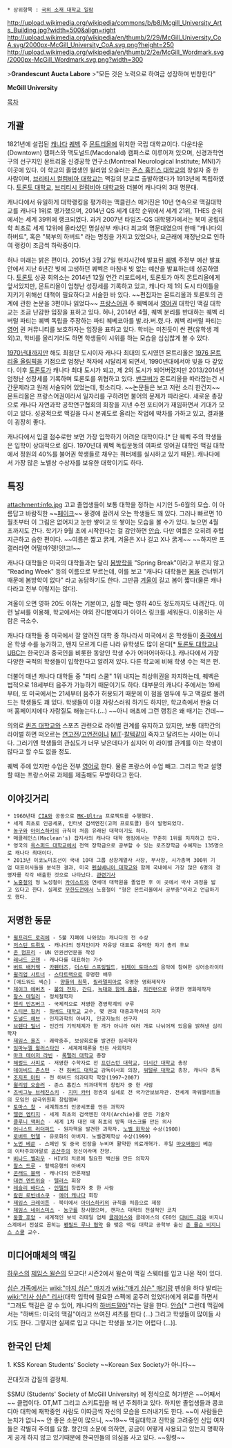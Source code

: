  * 상위항목 : [[국외 소재 대학교 일람]]

http://upload.wikimedia.org/wikipedia/commons/b/b8/Mcgill_University_Arts_Building.jpg?width=500&align=right
http://upload.wikimedia.org/wikipedia/en/thumb/2/29/McGill_University_CoA.svg/2000px-McGill_University_CoA.svg.png?height=250
http://upload.wikimedia.org/wikipedia/en/thumb/2/2e/McGill_Wordmark.svg/2000px-McGill_Wordmark.svg.png?width=300

>'''Grandescunt Aucta Labore'''
>"모든 것은 노력으로 하여금 성장하며 번창한다"

'''McGill University'''

[[목차]]
== 개괄 ==
1821년에 설립된 [[캐나다]] [[퀘벡]] 주 [[몬트리올]]에 위치한 국립 대학교이다. 다운타운(Downtown) 캠퍼스와 맥도널드(Macdonald) 캠퍼스로 이루어져 있으며, 신경과학연구의 선구지인 몬트리올 신경공학 연구소(Montreal Neurological Institute; MNI)가 이곳에 있다. 이 학교의 졸업생인 윌리엄 오슬러는 [[존스 홉킨스 대학교]]의 창설자 중 한 사람이며, [[브리티시 컬럼비아 대학교]]는 맥길의 분교로 출발하였다가 1913년에 독립하였다. [[토론토 대학교]], [[브리티시 컬럼비아 대학교]]와 더불어 캐나다의 3대 명문대. 

캐나다에서 유일하게 대학랭킹을 평가하는 맥클린스 매거진은 10년 연속으로 맥길대학교를 캐나다 1위로 평가했으며, 2014년 QS 세계 대학 순위에서 세계 21위, THES 순위에서는 세계 39위에 랭크되었다. 과거 2007년 타임즈-QS 대학평가에서는 북미 공립대학 최초로 세계 12위에 올라섰던 명실상부 캐나다 최고의 명문대였으며 한때 "캐나다의 하버드", 혹은 "북부의 하버드" 라는 명칭을 가지고 있었으나, 요근래에 재정난으로 인하여 랭킹이 조금씩 하락중이다.

허나 미래는 밝은 편이다. 2015년 3월 27일 현지시간에 발표된 [[퀘벡]] 주정부 예산 발표안에서 지난 6년간 빚에 고생하던 퀘벡은 마침내 빚 없는 예산을 발표하는데 성공하였다. [[토론토]] 상공 회의소는 2014년 12월 연간 리포트에서, 토론토가 아직 몬트리올에게 앞서있지만, 몬트리올이 엄청난 성장세를 기록하고 있고, 캐나다 제 1의 도시 타이틀을 지키기 위해선 대책이 필요하다고 서술한 바 있다. ~~편집자는 몬트리올과 토론토의 관계에 관한 논문을 3편이나 읽었다~~ [[프랑스어]]권 주 퀘벡에서 [[영어]]권 대학인 맥길 대학교는 조금 난감한 입장을 표하고 있다. 허나, 2014년 4월, 퀘벡 분리를 반대하는 퀘벡 리버럴 파티는 퀘벡 독립을 주장하는 파티 퀘베코아를 발.라.버.렸.다. 퀘벡 리버럴 파티는 [[영어]] 권 커뮤니티를 보호하자는 입장을 표하고 있다. 학비는 미친듯이 싼 편(유학생 제외)고, 학비를 올리기라도 하면 학생들이 시위를 하는 모습을 심심찮게 볼 수 있다. 

[[1970년대]]까지만 해도 최첨단 도시이자 캐나다 최대의 도시였던 몬트리올은 [[1976 몬트리올 올림픽]]을 기점으로 엄청난 적자에 시달리게 되면서, 1990년대에서야 빚을 다 갚았다. 이후 [[토론토]]가 캐나다 최대 도시가 되고, 제 2의 도시가 되어버렸지만 2013/2014년 엄청난 성장세를 기록하며 토론토를 위협하고 있다. [[밴쿠버]]가 몬트리올을 따라잡는건 시간문제라고 원래 서술되어 있었는데, 헛소리다. ~~논문들은 보고 저런 소리 한건지~~ 몬트리올은 프랑스어권이라서 일자리를 구하려면 불어의 문제가 따라온다. 새로운 총장으로 캐나다 자연과학 공학연구협회의 회장을 지낸 수전 포티어가 재임하면서 기대가 모이고 있다. 성공적으로 맥길을 다시 본궤도로 올리는 작업에 박차를 가하고 있고, 결과물이 굉장히 좋다.

캐나다에서 입결 점수로만 보면 가장 입학하기 어려운 대학이다.[* 단 퀘벡 주의 학생들은 입학이 상대적으로 쉽다. 1970년대 퀘벡 독립운동의 여파로 영어권 대학인 맥길 대학에서 정원의 40%를 불어권 학생들로 채우는 쿼터제를 실시하고 있기 때문]. 캐나다에서 가장 많은 노벨상 수상자를 보유한 대학이기도 하다.
== 특징 ==
attachment:info.jpg
고교 졸업생들이 보통 대학을 정하는 시기인 5-6월의 모습. 이 아름답고 바람직한 ~~[[페이크다 이 병신들아|페이크]]~~ 풍경에 끌려서 오는 학생들도 꽤 있다. 그러나 빠르면 10월초부터 이 그림은 없어지고 눈만 쌓이고 또 쌓이는 모습을 볼 수가 있다. 늦으면 4월 초까지도 간다. 학기가 9월 초에 시작한다는 걸 감안하면 [[안습]]. 다만 여름은 오히려 후텁지근하고 습한 편이다. ~~여름은 짧고 굵게, 겨울은 X나 길고 X나 굵게~~ ~~하지만 프갤러라면 어떨까?렛!잇!고!~~

캐나다 대학들은 미국의 대학들과는 달리 [[봄방학]]을 "Spring Break"이라고 부르지 않고 "Reading Week" 등의 이름으로 부르는데, 이를 보고 "캐나다 대학들은 [[봄]]을 건너뛰기 때문에 봄방학이 없다" 라고 농담하기도 한다. 그만큼 [[겨울]]이 길고 봄이 짧다(물론 캐나다라고 전부 이렇지는 않다).

겨울이 오면 영하 20도 이하는 기본이고, 심할 때는 영하 40도 정도까지도 내려간다. 이런 날씨를 이용해, 학교에서는 야외 잔디밭에다가 아이스 링크를 세워둔다. 이용하는 사람은 극소수.

캐나다 대학들 중 미국에서 잘 알려진 대학 중 하나라서 미국에서 온 학생들이 [[중국]]에서 온 학생 수를 능가하고, 왠지 모르게 다른 나라 유학생도 많이 온다[* [[토론토 대학교]]나 [[UBC]]는 한국인과 중국인을 비롯한 동양인 학생 수가 어마어마하다.]. 캐나다에서 가장 다양한 국적의 학생들이 입학한다고 알려져 있다. 다른 학교에 비해 학생 수는 적은 편.

더불어 매년 캐나다 대학들 중 "파티 스쿨" 1위 내지는 최상위권을 차지하는데, 퀘벡은 법적으로 18세부터 음주가 가능하기 때문이기도 하다. 대부분의 캐나다 주에서는 19세부터, 또 미국에서는 21세부터 음주가 허용되기 때문에 이 점을 염두에 두고 맥길로 몰려드는 학생들도 꽤 있다. 학생들이 이걸 자랑스러워 하기도 하지만, 학교측에서 한술 더 떠 홈페이지에다 자랑질도 해놓는다.(...) ~~아니 애초에 그런 랭킹은 왜 매기는 건데~~

의외로 [[퀸즈 대학교]]와 스포츠 관련으로 라이벌 관계를 유지하고 있지만, 보통 대학간의 라이벌 하면 떠오르는 [[연고전]]/[[고연전]]이나 [[MIT]]-[[칼텍]]같이 죽자고 달려드는 사이는 아니다. 그러기엔 학생들의 관심도가 너무 낮은데다가 심지어 이 라이벌 관계를 아는 학생이 많다고 할 수도 없을 정도.

퀘벡 주에 있지만 수업은 전부 [[영어]]로 한다. 물론 프랑스어 수업 빼고. 그리고 학교 설명할 때는 프랑스어로 과제를 제출해도 무방하다고 한다.

== 이야깃거리 ==
 * 1960년대 [[CIA]]와 공동으로 [[MK울트라|MK-Ultra]] 프로젝트를 수행했다.
 * 세계 최초로 인공세포, 인터넷 검색엔진(고퍼 프로토콜) 등이 발명되었다.
 * [[농구]]와 [[아이스하키]]의 규칙이 처음 유래된 대학이기도 하다.
 * 매클레인스(Maclean's) 잡지사의 캐나다 대학 랭킹에서는 꾸준히 1위를 차지하고 있다.
 * 영국의 [[옥스퍼드 대학교]]에서 전액 장학금으로 공부할 수 있는 로즈장학금 수혜자는 135명으로 캐나다 최대이다.
 * 2013년 이코노미조선이 국내 10대 그룹 상장계열사 사장, 부사장, 시가총액 300위 기업 대표이사들을 분석한 결과, 미국 [[펜실베니아 대학교]]와 함께 국내에서 가장 많은 6명의 경영자를 각각 배출한 것으로 나타났다. [http://media.daum.net/economic/industry/view.html?cateid=1038&newsid=20130609142806972&p=chosun 관련기사]
 * [[노홍철]]의 형 노성철이 [[카이스트]]와 연세대 대학원을 졸업한 후 이 곳에서 박사 과정을 밟고 있다고 한다. 실제로 [[무한도전]]에서 노홍철이 "형은 몬트리올에서 공부중"이라고 언급하기도 했다.

== 저명한 동문 ==
 * [[윌프리드 로리에]] - 5불 지폐에 나와있는 캐나다의 전 수상
 * [[저스틴 트뤼도]] - 캐나다의 정치인이자 자유당 대표로 유력한 차기 총리 후보
 * [[존 험프리]] - UN 인권선언문을 작성
 * [[레너드 코헨]] - 캐나다를 대표하는 가수
 * [[버트 배커랙]] - [[카펜터즈]], [[더스틴 스프링필드]], [[비제이 토마스]]의 음악에 참여한 싱어송라이터
 * [[윌리엄 샤트너]] - [[스타트랙]]으로 유명한 배우
 * [에드워드 색슨] - [[양들의 침묵]], [[필라델피아]]로 유명한 영화제작자
 * [[제이크 에버츠]] - [[불의 전차]], [[간디]], [[늑대와 함께 춤을]], [[치킨런]]으로 유명한 영화제작자
 * [[찰스 테일러]] - 정치철학자
 * [[헨리 민츠버그]] - 국제적으로 저명한 경영학계의 구루
 * [[스티븐 핑커]] - [[하버드 대학교]] 교수, 몇 권의 대중과학서의 저자
 * [[도널드 헤브]] - 인지과학의 아버지, 인공지능의 선구자
 * [[브렌다 밀너]] - 인간의 기억체계가 한 개가 아니라 여러 개로 나뉘어져 있음을 밝혀낸 심리학자
 * [[제임스 올즈]] - 쾌락중추, 보상회로를 발견한 심리학자 
 * [[임마누엘 월러스타인]] - 세계체제론을 만든 사회학자
 * [[마크 테이저 라빈]] - [[록펠러 대학교]] 총장
 * [[해럴드 사피로]] - 저명한 수학자로 전 [[프린스턴 대학교]], [[미시간 대학교]] 총장
 * [[데이비드 존스턴]] - 전 [[하버드 대학교]] 감독이사회 의장, [[워털루 대학교]] 총장, 캐나다 총독 
 * [[조지프 마틴]] - 전 하버드 의과대학 학장(1997~2007)
 * [[윌리엄 오슬러]] - 존스 홉킨스 의과대학의 창립자 중 한 사람
 * [[즈비그뉴 브레진스키]] - [[지미 카터]] 정권의 실세로 전 국가안보보자관. 전세계 파워엘리트들의 모임인 삼극위원회 창립멤버
 * [[토마스 창]] - 세계최초의 인공세포를 만든 과학자
 * [[앨런 엠티지]] - 세계 최초의 검색엔진 아치(Archie)를 만든 기술자
 * [[클루니 맥퍼슨]] - 세계 1차 대전 때 최초의 방독 마스크를 만든 의사
 * [[어니스트 러더퍼드]] - 원자핵을 발견한 과학자. [[노벨 화학상]] 수상(1908)
 * [[로버트 먼델]] - 유로화의 아버지. 노벨경제학상 수상(1999)
 * [[노먼 베쑨]] - 스페인 및 중국 전장을 누비며 활약한 의료개혁가. 후일 [[마오쩌둥]]이 베쑨의 이타주의야말로 [[공산주의]] 정신이라며 찬양.
 * [[버나드 벨라우]] - HIV의 치료에 필요한 백신을 만든 의학자
 * [[찰스 드루]] - 혈액은행의 아버지
 * [[콘래드 블랙]] - 캐나다의 언론재벌
 * [[대런 엔트위슬]] - [[텔러스]] 회장
 * [[레슬리 배다스]] - [[인텔]]의 창립자 중 한 사람
 * [[칼린 로빈네스쿠]] - [[에어 캐나다]] 회장
 * [[제임스 크레이튼]] - 북미에서 [[아이스하키]]의 규칙을 처음으로 제정
 * [[제임스 네이스미스]] - [[농구]]를 창시했으며, 캔자스 대학의 전설적인 코치
 * [[둥팡 후앙]] - 세계적인 보석 리테일 업체 [[클레어스]]와 클레어스의 CEO인 [[다비드 리]]와 비지니스계에서 전설로 꼽히는 [[펜필드 루나 협약]] 을 맺은 맥길 대학교 공학부 출신 [[존 몰슨 비지니스 스쿨]] 교수.
== 미디어매체의 맥길 ==
[[하우스]]의 [[제임스 윌슨]]의 모교다! 시즌2에서 윌슨이 맥길 스웨터를 입고 나온 적이 있다.

[[심슨 가족]]에서는 [[wiki:"마지 심슨" 마지]]가 [[wiki:"매기 심슨" 매기]]랑 펜싱을 하다 발리는 [[wiki:"리사 심슨" 리사]](대학 입학에 필요한 스펙에 굶주려 있었다)에게 위로를 하면서 "그래도 맥길은 갈 수 있어, 캐나다의 [[하버드]]말야"라는 말을 한다. [[안습]][* 그런데 맥길에서는 "하버드: 미국의 맥길"이라고 쓰여진 셔츠를 판다 (...) 그리고 학생들이 많이들 사기도 한다. 그렇지만 실제로 입고 다니는 학생을 보기는 어렵다 (...)]. 

== 한국인 단체 ==

1. KSS Korean Students' Society ~~Korean Sex Society가 아니다~~

꼰대짓과 갑질의 결정체.

SSMU (Students' Society of McGill University) 에 정식으로 허가받은 ~~어째서~~ 클럽이다. 
OT,MT 그리고 스키트립을 매 년 주최하고 있다. 하지만 졸업생들과 콩코디아 대학에 재학중인 사람도 이따금씩 자신의 모습을 드러내기도 한다. ~~이 사람들은 눈치가 없나~~
안 좋은 소문이 많으니, ~~19~~ 맥길대학교 진학을 고려중인 신입 여자들은 각별히 주의를 요함.
항간의 소문에 의하면, 공금이 어떻게 사용되고 있는지 명확하게 공개 하지 않고 있기때문에 한국인들의 의심을 사고 있다. ~~횡령~~
